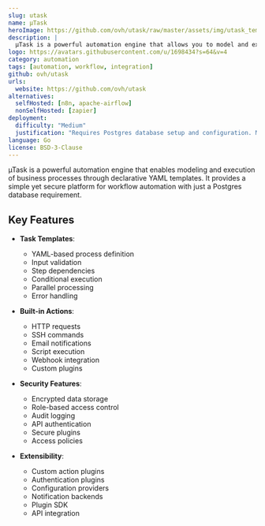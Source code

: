 ```yaml
---
slug: utask
name: µTask
heroImage: https://github.com/ovh/utask/raw/master/assets/img/utask_templates.png
description: |
  µTask is a powerful automation engine that allows you to model and execute business processes using YAML templates, providing secure data encryption, access control, and extensibility through custom Golang plugins.
logo: https://avatars.githubusercontent.com/u/1698434?s=64&v=4
category: automation
tags: [automation, workflow, integration]
github: ovh/utask
urls:
  website: https://github.com/ovh/utask
alternatives:
  selfHosted: [n8n, apache-airflow]
  nonSelfHosted: [zapier]
deployment:
  difficulty: "Medium"
  justification: "Requires Postgres database setup and configuration. Multiple components need to be managed."
language: Go
license: BSD-3-Clause
---
```


µTask is a powerful automation engine that enables modeling and execution of business processes through declarative YAML templates. It provides a simple yet secure platform for workflow automation with just a Postgres database requirement.

## Key Features

- **Task Templates**:

  - YAML-based process definition
  - Input validation
  - Step dependencies
  - Conditional execution
  - Parallel processing
  - Error handling

- **Built-in Actions**:

  - HTTP requests
  - SSH commands
  - Email notifications
  - Script execution
  - Webhook integration
  - Custom plugins

- **Security Features**:

  - Encrypted data storage
  - Role-based access control
  - Audit logging
  - API authentication
  - Secure plugins
  - Access policies

- **Extensibility**:
  - Custom action plugins
  - Authentication plugins
  - Configuration providers
  - Notification backends
  - Plugin SDK
  - API integration
